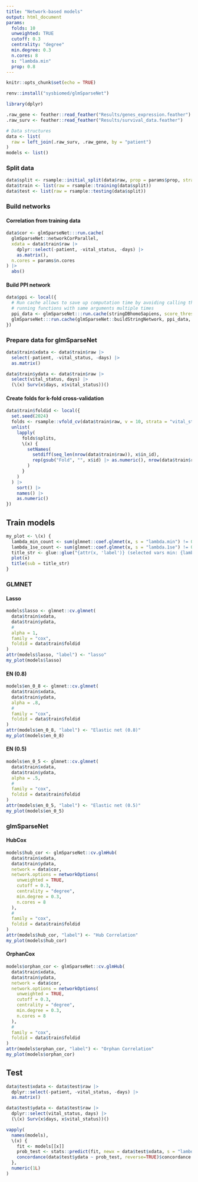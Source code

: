 ```yaml
---
title: "Network-based models"
output: html_document
params:
  folds: 10
  unweighted: TRUE
  cutoff: 0.3
  centrality: "degree"
  min.degree: 0.3
  n.cores: 8  
  s: "lambda.min"
  prop: 0.8
---
```


```r
knitr::opts_chunk$set(echo = TRUE)
```

```r
renv::install("sysbiomed/glmSparseNet")
```

```r
library(dplyr)
```


```r
.raw_gene <- feather::read_feather("Results/genes_expression.feather")
.raw_surv <- feather::read_feather("Results/survival_data.feather")

# Data structures
data <- list(
  raw = left_join(.raw_surv, .raw_gene, by = "patient")
)
models <- list()
```

### Split data

```r
data$split <- rsample::initial_split(data$raw, prop = params$prop, strata = "vital_status")
data$train <- list(raw = rsample::training(data$split))
data$test <- list(raw = rsample::testing(data$split))
```

### Build networks

#### Correlation from training data

```r
data$cor <- glmSparseNet:::run.cache(
  glmSparseNet::networkCorParallel, 
  xdata = data$train$raw |>
    dplyr::select(-patient, -vital_status, -days) |> 
    as.matrix(),
  n.cores = params$n.cores
) |> 
  abs()
```


#### Build PPI network

```r
data$ppi <- local({
  # Run cache allows to save up computation time by avoiding calling the same long
  # running functions with same arguments multiple times
  ppi_data <- glmSparseNet:::run.cache(stringDBhomoSapiens, score_threshold = 700) 
  glmSparseNet:::run.cache(glmSparseNet::buildStringNetwork, ppi_data, "ensembl")
})
```

### Prepare data for glmSparseNet

```r
data$train$xdata <- data$train$raw |>
  select(-patient, -vital_status, -days) |> 
  as.matrix()

data$train$ydata <- data$train$raw |> 
  select(vital_status, days) |> 
  (\(x) Surv(x$days, x$vital_status))()
```

#### Create folds for k-fold cross-validation

```r
data$train$foldid <- local({
  set.seed(2024)
  folds <- rsample::vfold_cv(data$train$raw, v = 10, strata = "vital_status")
  unlist(
    lapply(
      folds$splits,
      \(x) {
        setNames(
          setdiff(seq_len(nrow(data$train$raw)), x$in_id), 
          rep(gsub("Fold", "", x$id) |> as.numeric(), nrow(data$train$raw) - length(x$in_id))
        )
      }
    )
  ) |> 
    sort() |> 
    names() |> 
    as.numeric()
})
```

## Train models

```r
my_plot <- \(x) {
  lambda_min_count <- sum(glmnet::coef.glmnet(x, s = "lambda.min") != 0)
  lambda_1se_count <- sum(glmnet::coef.glmnet(x, s = "lambda.1se") != 0)
  title_str <- glue::glue("{attr(x, 'label')} (selected vars min: {lambda_min_count} ; 1se: {lambda_1se_count})")
  plot(x)
  title(sub = title_str)
}
```

### GLMNET

#### Lasso

```r
models$lasso <- glmnet::cv.glmnet(
  data$train$xdata,
  data$train$ydata,
  #
  alpha = 1,
  family = "cox",
  foldid = data$train$foldid
)
attr(models$lasso, "label") <- "lasso"
my_plot(models$lasso)
```

#### EN (0.8)

```r
models$en_0_8 <- glmnet::cv.glmnet(
  data$train$xdata,
  data$train$ydata,
  alpha = .8,
  #
  family = "cox",
  foldid = data$train$foldid
)
attr(models$en_0_8, "label") <- "Elastic net (0.8)"
my_plot(models$en_0_8)
```

#### EN (0.5)

```r
models$en_0_5 <- glmnet::cv.glmnet(
  data$train$xdata,
  data$train$ydata,
  alpha = .5,
  #
  family = "cox",
  foldid = data$train$foldid
)
attr(models$en_0_5, "label") <- "Elastic net (0.5)"
my_plot(models$en_0_5)
```

### glmSparseNet

#### HubCox

```r
models$hub_cor <- glmSparseNet::cv.glmHub(
  data$train$xdata,
  data$train$ydata,
  network = data$cor,
  network.options = networkOptions(
    unweighted = TRUE,
    cutoff = 0.3,
    centrality = "degree",
    min.degree = 0.3,
    n.cores = 8
  ),
  #
  family = "cox",
  foldid = data$train$foldid
)
attr(models$hub_cor, "label") <- "Hub Correlation"
my_plot(models$hub_cor)
```

#### OrphanCox

```r
models$orphan_cor <- glmSparseNet::cv.glmHub(
  data$train$xdata,
  data$train$ydata,
  network = data$cor,
  network.options = networkOptions(
    unweighted = TRUE,
    cutoff = 0.3,
    centrality = "degree",
    min.degree = 0.3,
    n.cores = 8
  ),
  #
  family = "cox",
  foldid = data$train$foldid
)
attr(models$orphan_cor, "label") <- "Orphan Correlation"
my_plot(models$orphan_cor)
```

## Test

```r
data$test$xdata <- data$test$raw |>
  dplyr::select(-patient, -vital_status, -days) |> 
  as.matrix()

data$test$ydata <- data$test$raw |> 
  dplyr::select(vital_status, days) |> 
  (\(x) Surv(x$days, x$vital_status))()
```


```r
vapply(
  names(models),
  \(x) {
    fit <- models[[x]]
    prob_test <- stats::predict(fit, newx = data$test$xdata, s = "lambda.min", type = "response")
    concordance(data$test$ydata ~ prob_test, reverse=TRUE)$concordance
  },
  numeric(1L)
)
```


















